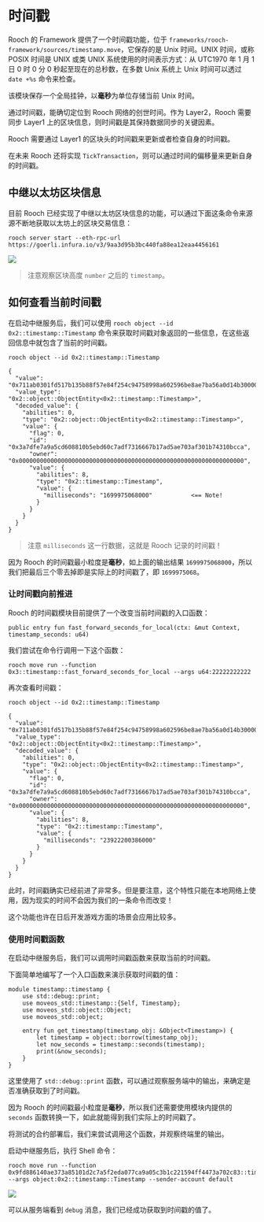 # 时间戳

Rooch 的 Framework 提供了一个时间戳功能，位于 `frameworks/rooch-framework/sources/timestamp.move`，它保存的是 Unix 时间。UNIX 时间，或称 POSIX 时间是 UNIX 或类 UNIX 系统使用的时间表示方式：从 UTC1970 年 1 月 1 日 0 时 0 分 0 秒起至现在的总秒数，在多数 Unix 系统上 Unix 时间可以透过 `date +%s` 命令来检查。

该模块保存一个全局挂钟，以**毫秒**为单位存储当前 Unix 时间。

通过时间戳，能确切定位到 Rooch 网络的创世时间。作为 Layer2，Rooch 需要同步 Layer1 上的区块信息，则时间戳是其保持数据同步的关键因素。

Rooch 需要通过 Layer1 的区块头的时间戳来更新或者检查自身的时间戳。

在未来 Rooch 还将实现 `TickTransaction`，则可以通过时间的偏移量来更新自身的时间戳。

## 中继以太坊区块信息

目前 Rooch 已经实现了中继以太坊区块信息的功能，可以通过下面这条命令来源源不断地获取以太坊上的区块交易信息：

```shell
rooch server start --eth-rpc-url https://goerli.infura.io/v3/9aa3d95b3bc440fa88ea12eaa4456161
```

![](/docs/relayer-get.png)

> 注意观察区块高度 `number` 之后的 `timestamp`。

## 如何查看当前时间戳

在启动中继服务后，我们可以使用 `rooch object --id 0x2::timestamp::Timestamp` 命令来获取时间戳对象返回的一些信息，在这些返回信息中就包含了当前的时间戳。

```shell
rooch object --id 0x2::timestamp::Timestamp

{
  "value": "0x711ab0301fd517b135b88f57e84f254c94758998a602596be8ae7ba56a0d14b300000000000000000000000000000000000000000000000000000000000000000060f968ce8b010000",
  "value_type": "0x2::object::ObjectEntity<0x2::timestamp::Timestamp>",
  "decoded_value": {
    "abilities": 0,
    "type": "0x2::object::ObjectEntity<0x2::timestamp::Timestamp>",
    "value": {
      "flag": 0,
      "id": "0x3a7dfe7a9a5cd608810b5ebd60c7adf7316667b17ad5ae703af301b74310bcca",
      "owner": "0x0000000000000000000000000000000000000000000000000000000000000000",
      "value": {
        "abilities": 8,
        "type": "0x2::timestamp::Timestamp",
        "value": {
          "milliseconds": "1699975068000"           <== Note!
        }
      }
    }
  }
}
```

> 注意 `milliseconds` 这一行数据，这就是 Rooch 记录的时间戳！

因为 Rooch 的时间戳最小粒度是**毫秒**，如上面的输出结果 `1699975068000`，所以我们把最后三个零去掉即是实际上的时间戳了，即 `1699975068`。

### 让时间戳向前推进

Rooch 的时间戳模块目前提供了一个改变当前时间戳的入口函数：

```move
public entry fun fast_forward_seconds_for_local(ctx: &mut Context, timestamp_seconds: u64)
```

我们尝试在命令行调用一下这个函数：

```shell
rooch move run --function 0x3::timestamp::fast_forward_seconds_for_local --args u64:22222222222
```

再次查看时间戳：

```shell
rooch object --id 0x2::timestamp::Timestamp

{
  "value": "0x711ab0301fd517b135b88f57e84f254c94758998a602596be8ae7ba56a0d14b3000000000000000000000000000000000000000000000000000000000000000000d09941d2c1150000",
  "value_type": "0x2::object::ObjectEntity<0x2::timestamp::Timestamp>",
  "decoded_value": {
    "abilities": 0,
    "type": "0x2::object::ObjectEntity<0x2::timestamp::Timestamp>",
    "value": {
      "flag": 0,
      "id": "0x3a7dfe7a9a5cd608810b5ebd60c7adf7316667b17ad5ae703af301b74310bcca",
      "owner": "0x0000000000000000000000000000000000000000000000000000000000000000",
      "value": {
        "abilities": 8,
        "type": "0x2::timestamp::Timestamp",
        "value": {
          "milliseconds": "23922200386000"
        }
      }
    }
  }
}
```

此时，时间戳确实已经前进了非常多。但是要注意，这个特性只能在本地网络上使用，因为现实的时间不会因为我们的一条命令而改变！

这个功能也许在日后开发游戏方面的场景会应用比较多。

### 使用时间戳函数

在启动中继服务后，我们可以调用时间戳函数来获取当前的时间戳。

下面简单地编写了一个入口函数来演示获取时间戳的值：

```move
module timestamp::timestamp {
    use std::debug::print;
    use moveos_std::timestamp::{Self, Timestamp};
    use moveos_std::object::Object;
    use moveos_std::object;

    entry fun get_timestamp(timestamp_obj: &Object<Timestamp>) {
        let timestamp = object::borrow(timestamp_obj);
        let now_seconds = timestamp::seconds(timestamp);
        print(&now_seconds);
    }
}
```

这里使用了 `std::debug::print` 函数，可以通过观察服务端中的输出，来确定是否准确获取到了时间戳。

因为 Rooch 的时间戳最小粒度是**毫秒**，所以我们还需要使用模块内提供的 `seconds` 函数转换一下，如此就能得到我们实际上的时间戳了。

将测试的合约部署后，我们来尝试调用这个函数，并观察终端里的输出。

启动中继服务后，执行 Shell 命令：

```shell
rooch move run --function 0x9fd886140ae373a85101d2c7a5f2eda077ca9a05c3b1c221594ff4473a702c83::timestamp::get_timestamp --args object:0x2::timestamp::Timestamp --sender-account default
```

![](/docs/timestamp-obtain.png)

可以从服务端看到 `debug` 消息，我们已经成功获取到时间戳的值了。
